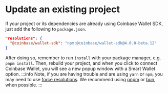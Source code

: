 # Update an existing project
If your project or its dependencies are already using 
Coinbase Wallet SDK, just add the following to `package.json`.
```json
"resolutions": {
  "@coinbase/wallet-sdk": "npm:@coinbase/wallet-sdk@4.0.0-beta.12"
}
```
After doing so, remember to run `install` with your package manager, e.g. `pnpm install`. 
Then, rebuild your project, and when you click to connect Coinbase Wallet, you will see a new 
popup window with a Smart Wallet option. 
:::info
Note, if you are having trouble and are using `yarn` or `npm`, you may need to use [force resolutions](https://www.npmjs.com/package/npm-force-resolutions).
We recommend using [pnpm](https://pnpm.io/) or [bun](https://bun.sh/), when possible.
:::